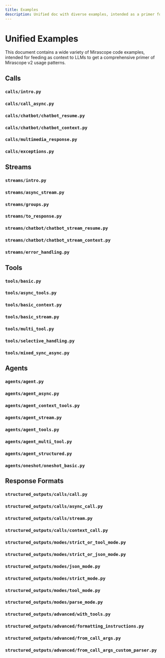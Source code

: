 ```yaml
---
title: Examples
description: Unified doc with diverse examples, intended as a primer for LLMs on common Mirascope patterns.
---
```


# Unified Examples

This document contains a wide variety of Mirascope code examples, intended for feeding as context to LLMs to get a comprehensive primer of Mirascope v2 usage patterns.

## Calls 

### `calls/intro.py`

<CodeExample file="examples/calls/intro.py" />

### `calls/call_async.py`

<CodeExample file="examples/calls/call_async.py" />

### `calls/chatbot/chatbot_resume.py`

<CodeExample file="examples/calls/chatbot/chatbot_resume.py" />

### `calls/chatbot/chatbot_context.py`

<CodeExample file="examples/calls/chatbot/chatbot_context.py" />

### `calls/multimedia_response.py`

<CodeExample file="examples/calls/multimedia_response.py" />


### `calls/exceptions.py`

<CodeExample file="examples/calls/exceptions.py" />


## Streams

### `streams/intro.py`

<CodeExample file="examples/streams/intro.py" />

### `streams/async_stream.py`

<CodeExample file="examples/streams/async_stream.py" />

### `streams/groups.py`

<CodeExample file="examples/streams/groups.py" />

### `streams/to_response.py`

<CodeExample file="examples/streams/to_response.py" />

### `streams/chatbot/chatbot_stream_resume.py`

<CodeExample file="examples/streams/chatbot/chatbot_stream_resume.py" />

### `streams/chatbot/chatbot_stream_context.py`

<CodeExample file="examples/streams/chatbot/chatbot_stream_context.py" />


### `streams/error_handling.py`

<CodeExample file="examples/streams/error_handling.py" />

## Tools

### `tools/basic.py`

<CodeExample file="examples/tools/basic.py" />

### `tools/async_tools.py`

<CodeExample file="examples/tools/async_tools.py" />

### `tools/basic_context.py`

<CodeExample file="examples/tools/basic_context.py" />

### `tools/basic_stream.py`

<CodeExample file="examples/tools/basic_stream.py" />

### `tools/multi_tool.py`

<CodeExample file="examples/tools/multi_tool.py" />

### `tools/selective_handling.py`

<CodeExample file="examples/tools/selective_handling.py" />

### `tools/mixed_sync_async.py`

<CodeExample file="examples/tools/mixed_sync_async.py" />

## Agents

### `agents/agent.py`

<CodeExample file="examples/agents/agent.py" />

### `agents/agent_async.py`

<CodeExample file="examples/agents/agent_async.py" />

### `agents/agent_context_tools.py`

<CodeExample file="examples/agents/agent_context_tools.py" />

### `agents/agent_stream.py`

<CodeExample file="examples/agents/agent_stream.py" />

### `agents/agent_tools.py`

<CodeExample file="examples/agents/agent_tools.py" />

### `agents/agent_multi_tool.py`

<CodeExample file="examples/agents/agent_multi_tool.py" />

### `agents/agent_structured.py`

<CodeExample file="examples/agents/agent_structured.py" />

### `agents/oneshot/oneshot_basic.py`

<CodeExample file="examples/agents/oneshot/oneshot_basic.py" />

## Response Formats

### `structured_outputs/calls/call.py`

<CodeExample file="examples/structured_outputs/calls/call.py" />

### `structured_outputs/calls/async_call.py`

<CodeExample file="examples/structured_outputs/calls/async_call.py" />

### `structured_outputs/calls/stream.py`

<CodeExample file="examples/structured_outputs/calls/stream.py" />

### `structured_outputs/calls/context_call.py`

<CodeExample file="examples/structured_outputs/calls/context_call.py" />

### `structured_outputs/modes/strict_or_tool_mode.py`

<CodeExample file="examples/structured_outputs/modes/strict_or_tool_mode.py" />

### `structured_outputs/modes/strict_or_json_mode.py`

<CodeExample file="examples/structured_outputs/modes/strict_or_json_mode.py" />


### `structured_outputs/modes/json_mode.py`

<CodeExample file="examples/structured_outputs/modes/json_mode.py" />

### `structured_outputs/modes/strict_mode.py`

<CodeExample file="examples/structured_outputs/modes/strict_mode.py" />

### `structured_outputs/modes/tool_mode.py`

<CodeExample file="examples/structured_outputs/modes/tool_mode.py" />

### `structured_outputs/modes/parse_mode.py`

<CodeExample file="examples/structured_outputs/modes/parse_mode.py" />

### `structured_outputs/advanced/with_tools.py`

<CodeExample file="examples/structured_outputs/advanced/with_tools.py" />

### `structured_outputs/advanced/formatting_instructions.py`

<CodeExample file="examples/structured_outputs/advanced/formatting_instructions.py" />

### `structured_outputs/advanced/from_call_args.py`

<CodeExample file="examples/structured_outputs/advanced/from_call_args.py" />

### `structured_outputs/advanced/from_call_args_custom_parser.py`

<CodeExample file="examples/structured_outputs/advanced/from_call_args_custom_parser.py" />


